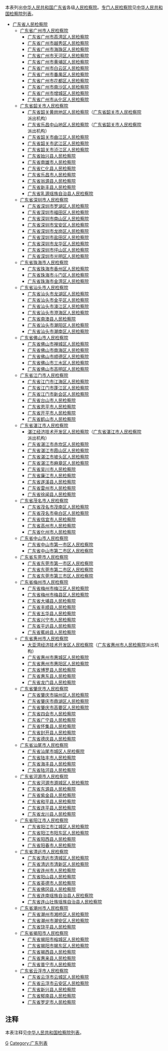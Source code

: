 本表列出[[中华人民共和国|中华人民共和国]][[广东省|广东省]]各级[[人民检察院|人民检察院]]。[[专门人民检察院|专门人民检察院]]见[[中华人民共和国检察院列表|中华人民共和国检察院列表]]。
*[[广东省人民检察院|广东省人民检察院]]
**[[广东省广州市人民检察院|广东省广州市人民检察院]]
***[[广东省广州市荔湾区人民检察院|广东省广州市荔湾区人民检察院]]
***[[广东省广州市越秀区人民检察院|广东省广州市越秀区人民检察院]]
***[[广东省广州市海珠区人民检察院|广东省广州市海珠区人民检察院]]
***[[广东省广州市天河区人民检察院|广东省广州市天河区人民检察院]]
***[[广东省广州市黄埔区人民检察院|广东省广州市黄埔区人民检察院]]
***[[广东省广州市白云区人民检察院|广东省广州市白云区人民检察院]]
***[[广东省广州市番禺区人民检察院|广东省广州市番禺区人民检察院]]
***[[广东省广州市花都区人民检察院|广东省广州市花都区人民检察院]]
***[[广东省广州市南沙区人民检察院|广东省广州市南沙区人民检察院]]
***[[广东省广州市增城区人民检察院|广东省广州市增城区人民检察院]]
***[[广东省广州市从化区人民检察院|广东省广州市从化区人民检察院]]
**[[广东省韶关市人民检察院|广东省韶关市人民检察院]]
***[[广东省韶关黄岗地区人民检察院|广东省韶关黄岗地区人民检察院]]（[[广东省韶关市人民检察院|广东省韶关市人民检察院]]派出机构）
***[[广东省乐昌中山地区人民检察院|广东省乐昌中山地区人民检察院]]（[[广东省韶关市人民检察院|广东省韶关市人民检察院]]派出机构）
***[[广东省韶关市曲江区人民检察院|广东省韶关市曲江区人民检察院]]
***[[广东省韶关市武江区人民检察院|广东省韶关市武江区人民检察院]]
***[[广东省韶关市浈江区人民检察院|广东省韶关市浈江区人民检察院]]
***[[广东省始兴县人民检察院|广东省始兴县人民检察院]]
***[[广东省南雄市人民检察院|广东省南雄市人民检察院]]
***[[广东省仁化县人民检察院|广东省仁化县人民检察院]]
***[[广东省乐昌市人民检察院|广东省乐昌市人民检察院]]
***[[广东省翁源县人民检察院|广东省翁源县人民检察院]]
***[[广东省新丰县人民检察院|广东省新丰县人民检察院]]
***[[广东省乳源瑶族自治县人民检察院|广东省乳源瑶族自治县人民检察院]]
**[[广东省深圳市人民检察院|广东省深圳市人民检察院]]
***[[广东省深圳市罗湖区人民检察院|广东省深圳市罗湖区人民检察院]]
***[[广东省深圳市福田区人民检察院|广东省深圳市福田区人民检察院]]
***[[广东省深圳市南山区人民检察院|广东省深圳市南山区人民检察院]]
***[[广东省深圳市宝安区人民检察院|广东省深圳市宝安区人民检察院]]
***[[广东省深圳市龙岗区人民检察院|广东省深圳市龙岗区人民检察院]]
***[[广东省深圳市盐田区人民检察院|广东省深圳市盐田区人民检察院]]
***[[广东省深圳市龙华区人民检察院|广东省深圳市龙华区人民检察院]]
***[[广东省深圳市坪山区人民检察院|广东省深圳市坪山区人民检察院]]
***[[广东省深圳市光明区人民检察院|广东省深圳市光明区人民检察院]]
**[[广东省珠海市人民检察院|广东省珠海市人民检察院]]
***[[广东省珠海市香州区人民检察院|广东省珠海市香州区人民检察院]]
***[[广东省珠海市斗门区人民检察院|广东省珠海市斗门区人民检察院]]
***[[广东省珠海市金湾区人民检察院|广东省珠海市金湾区人民检察院]]
**[[广东省汕头市人民检察院|广东省汕头市人民检察院]]
***[[广东省汕头市龙湖区人民检察院|广东省汕头市龙湖区人民检察院]]
***[[广东省汕头市金平区人民检察院|广东省汕头市金平区人民检察院]]
***[[广东省汕头市濠江区人民检察院|广东省汕头市濠江区人民检察院]]
***[[广东省汕头市澄海区人民检察院|广东省汕头市澄海区人民检察院]]
***[[广东省南澳县人民检察院|广东省南澳县人民检察院]]
***[[广东省汕头市潮阳区人民检察院|广东省汕头市潮阳区人民检察院]]
***[[广东省汕头市潮南区人民检察院|广东省汕头市潮南区人民检察院]]
**[[广东省佛山市人民检察院|广东省佛山市人民检察院]]
***[[广东省佛山市禅城区人民检察院|广东省佛山市禅城区人民检察院]]
***[[广东省佛山市南海区人民检察院|广东省佛山市南海区人民检察院]]
***[[广东省佛山市顺德区人民检察院|广东省佛山市顺德区人民检察院]]
***[[广东省佛山市三水区人民检察院|广东省佛山市三水区人民检察院]]
***[[广东省佛山市高明区人民检察院|广东省佛山市高明区人民检察院]]
**[[广东省江门市人民检察院|广东省江门市人民检察院]]
***[[广东省江门市江海区人民检察院|广东省江门市江海区人民检察院]]
***[[广东省江门市蓬江区人民检察院|广东省江门市蓬江区人民检察院]]
***[[广东省江门市新会区人民检察院|广东省江门市新会区人民检察院]]
***[[广东省台山市人民检察院|广东省台山市人民检察院]]
***[[广东省恩平市人民检察院|广东省恩平市人民检察院]]
***[[广东省开平市人民检察院|广东省开平市人民检察院]]
***[[广东省鹤山市人民检察院|广东省鹤山市人民检察院]]
**[[广东省湛江市人民检察院|广东省湛江市人民检察院]]
***[[湛江经济技术开发区人民检察院|湛江经济技术开发区人民检察院]]（[[广东省湛江市人民检察院|广东省湛江市人民检察院]]派出机构）
***[[广东省湛江市赤坎区人民检察院|广东省湛江市赤坎区人民检察院]]
***[[广东省湛江市霞山区人民检察院|广东省湛江市霞山区人民检察院]]
***[[广东省湛江市坡头区人民检察院|广东省湛江市坡头区人民检察院]]
***[[广东省湛江市麻章区人民检察院|广东省湛江市麻章区人民检察院]]
***[[广东省吴川市人民检察院|广东省吴川市人民检察院]]
***[[广东省廉江市人民检察院|广东省廉江市人民检察院]]
***[[广东省遂溪县人民检察院|广东省遂溪县人民检察院]]
***[[广东省雷州市人民检察院|广东省雷州市人民检察院]]
***[[广东省徐闻县人民检察院|广东省徐闻县人民检察院]]
**[[广东省茂名市人民检察院|广东省茂名市人民检察院]]
***[[广东省茂名市茂南区人民检察院|广东省茂名市茂南区人民检察院]]
***[[广东省茂名市电白区人民检察院|广东省茂名市电白区人民检察院]]
***[[广东省信宜市人民检察院|广东省信宜市人民检察院]]
***[[广东省高州市人民检察院|广东省高州市人民检察院]]
***[[广东省化州市人民检察院|广东省化州市人民检察院]]
**[[广东省中山市人民检察院|广东省中山市人民检察院]]
***[[广东省中山市第一市区人民检察院|广东省中山市第一市区人民检察院]]
***[[广东省中山市第二市区人民检察院|广东省中山市第二市区人民检察院]]
**[[广东省东莞市人民检察院|广东省东莞市人民检察院]]
***[[广东省东莞市第一市区人民检察院|广东省东莞市第一市区人民检察院]]
***[[广东省东莞市第二市区人民检察院|广东省东莞市第二市区人民检察院]]
***[[广东省东莞市第三市区人民检察院|广东省东莞市第三市区人民检察院]]
**[[广东省梅州市人民检察院|广东省梅州市人民检察院]]
***[[广东省梅州市梅江区人民检察院|广东省梅州市梅江区人民检察院]]
***[[广东省梅州市梅县区人民检察院|广东省梅州市梅县区人民检察院]]
***[[广东省大埔县人民检察院|广东省大埔县人民检察院]]
***[[广东省丰顺县人民检察院|广东省丰顺县人民检察院]]
***[[广东省五华县人民检察院|广东省五华县人民检察院]]
***[[广东省兴宁市人民检察院|广东省兴宁市人民检察院]]
***[[广东省平远县人民检察院|广东省平远县人民检察院]]
***[[广东省蕉岭县人民检察院|广东省蕉岭县人民检察院]]
**[[广东省惠州市人民检察院|广东省惠州市人民检察院]]
***[[大亚湾经济技术开发区人民检察院|大亚湾经济技术开发区人民检察院]]（[[广东省惠州市人民检察院|广东省惠州市人民检察院]]派出机构）
***[[广东省惠州市惠城区人民检察院|广东省惠州市惠城区人民检察院]]
***[[广东省惠州市惠阳区人民检察院|广东省惠州市惠阳区人民检察院]]
***[[广东省博罗县人民检察院|广东省博罗县人民检察院]]
***[[广东省惠东县人民检察院|广东省惠东县人民检察院]]
***[[广东省龙门县人民检察院|广东省龙门县人民检察院]]
**[[广东省肇庆市人民检察院|广东省肇庆市人民检察院]]
***[[广东省肇庆市端州区人民检察院|广东省肇庆市端州区人民检察院]]
***[[广东省肇庆市鼎湖区人民检察院|广东省肇庆市鼎湖区人民检察院]]
***[[广东省肇庆市高要区人民检察院|广东省肇庆市高要区人民检察院]]
***[[广东省四会市人民检察院|广东省四会市人民检察院]]
***[[广东省广宁县人民检察院|广东省广宁县人民检察院]]
***[[广东省怀集县人民检察院|广东省怀集县人民检察院]]
***[[广东省封开县人民检察院|广东省封开县人民检察院]]
***[[广东省德庆县人民检察院|广东省德庆县人民检察院]]
**[[广东省汕尾市人民检察院|广东省汕尾市人民检察院]]
***[[广东省汕尾市城区人民检察院|广东省汕尾市城区人民检察院]]
***[[广东省陆丰市人民检察院|广东省陆丰市人民检察院]]
***[[广东省海丰县人民检察院|广东省海丰县人民检察院]]
***[[广东省陆河县人民检察院|广东省陆河县人民检察院]]
**[[广东省河源市人民检察院|广东省河源市人民检察院]]
***[[广东省河源市源城区人民检察院|广东省河源市源城区人民检察院]]
***[[广东省东源县人民检察院|广东省东源县人民检察院]]
***[[广东省紫金县人民检察院|广东省紫金县人民检察院]]
***[[广东省和平县人民检察院|广东省和平县人民检察院]]
***[[广东省连平县人民检察院|广东省连平县人民检察院]]
***[[广东省龙川县人民检察院|广东省龙川县人民检察院]]
**[[广东省阳江市人民检察院|广东省阳江市人民检察院]]
***[[广东省阳江市江城区人民检察院|广东省阳江市江城区人民检察院]]
***[[广东省阳江市阳东区人民检察院|广东省阳江市阳东区人民检察院]]
***[[广东省阳西县人民检察院|广东省阳西县人民检察院]]
***[[广东省阳春市人民检察院|广东省阳春市人民检察院]]
**[[广东省清远市人民检察院|广东省清远市人民检察院]]
***[[广东省清远市清城区人民检察院|广东省清远市清城区人民检察院]]
***[[广东省清远市清新区人民检察院|广东省清远市清新区人民检察院]]
***[[广东省连州市人民检察院|广东省连州市人民检察院]]
***[[广东省阳山县人民检察院|广东省阳山县人民检察院]]
***[[广东省英德市人民检察院|广东省英德市人民检察院]]
***[[广东省佛冈县人民检察院|广东省佛冈县人民检察院]]
***[[广东省连南瑶族自治县人民检察院|广东省连南瑶族自治县人民检察院]]
***[[广东省连山壮族瑶族自治县人民检察院|广东省连山壮族瑶族自治县人民检察院]]
**[[广东省潮州市人民检察院|广东省潮州市人民检察院]]
***[[广东省潮州市湘桥区人民检察院|广东省潮州市湘桥区人民检察院]]
***[[广东省潮州市潮安区人民检察院|广东省潮州市潮安区人民检察院]]
***[[广东省饶平县人民检察院|广东省饶平县人民检察院]]
**[[广东省揭阳市人民检察院|广东省揭阳市人民检察院]]
***[[广东省揭阳市榕城区人民检察院|广东省揭阳市榕城区人民检察院]]
***[[广东省揭阳市揭东区人民检察院|广东省揭阳市揭东区人民检察院]]
***[[广东省揭西县人民检察院|广东省揭西县人民检察院]]
***[[广东省惠来县人民检察院|广东省惠来县人民检察院]]
***[[广东省普宁市人民检察院|广东省普宁市人民检察院]]
**[[广东省云浮市人民检察院|广东省云浮市人民检察院]]
***[[广东省云浮市云城区人民检察院|广东省云浮市云城区人民检察院]]
***[[广东省云浮市云安区人民检察院|广东省云浮市云安区人民检察院]]
***[[广东省新兴县人民检察院|广东省新兴县人民检察院]]
***[[广东省郁南县人民检察院|广东省郁南县人民检察院]]
***[[广东省罗定市人民检察院|广东省罗定市人民检察院]]

==注释==
本表注释见[[中华人民共和国检察院列表|中华人民共和国检察院列表]]。
{{reflist}}
{{广东行政区划}}
{{中华人民共和国检察院}}
[[Category:中华人民共和国检察院列表|G]]
[[Category:广东列表|Category:广东列表]]